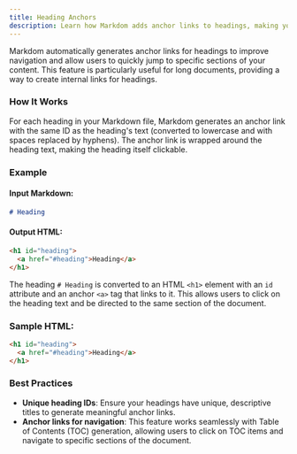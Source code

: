 ```yaml
---
title: Heading Anchors
description: Learn how Markdom adds anchor links to headings, making your content easily navigable.
---
```


Markdom automatically generates anchor links for headings to improve navigation and allow users to quickly jump to specific sections of your content. This feature is particularly useful for long documents, providing a way to create internal links for headings.

### How It Works

For each heading in your Markdown file, Markdom generates an anchor link with the same ID as the heading's text (converted to lowercase and with spaces replaced by hyphens). The anchor link is wrapped around the heading text, making the heading itself clickable.

### Example

#### Input Markdown:

```markdown
# Heading
```

#### Output HTML:

```html
<h1 id="heading">
  <a href="#heading">Heading</a>
</h1>
```

The heading `# Heading` is converted to an HTML `<h1>` element with an `id` attribute and an anchor `<a>` tag that links to it. This allows users to click on the heading text and be directed to the same section of the document.

### Sample HTML:

```html
<h1 id="heading">
  <a href="#heading">Heading</a>
</h1>
```

### Best Practices

- **Unique heading IDs**: Ensure your headings have unique, descriptive titles to generate meaningful anchor links.
- **Anchor links for navigation**: This feature works seamlessly with Table of Contents (TOC) generation, allowing users to click on TOC items and navigate to specific sections of the document.
